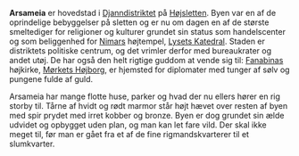 {{title:Arsameia}}
{{author:Laura Holmegaard}}
{{timestamp:2010-08-09T09:36:20Z}}
{{copyright:Arsameia}}
'''Arsameia''' er hovedstad i [[Djanndistriktet]] på [[Højsletten]]. Byen var en af de oprindelige bebyggelser på sletten og er nu om dagen en af de største smeltediger for religioner og kulturer grundet sin status som handelscenter og som beliggenhed for [[Nimar|Nimars]] højtempel, [[Lysets Katedral]].  Staden er distriktets politiske centrum, og det vrimler derfor med bureaukrater og andet utøj. De har også den helt rigtige guddom at vende sig til: [[Fanabina|Fanabinas]] højkirke, [[Mørkets Højborg]], er hjemsted for diplomater med tunger af sølv og pungene fulde af guld.

Arsameia har mange flotte huse, parker og hvad der nu ellers hører en rig storby til. Tårne af hvidt og rødt marmor står højt hævet over resten af byen med spir prydet med irret kobber og bronze. Byen er dog grundet sin ælde udvidet og opbygget uden plan, og man kan let fare vild. Der skal ikke meget til, før man er gået fra et af de fine rigmandskvarterer til et slumkvarter.